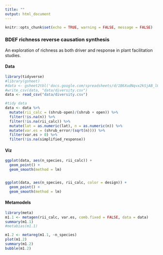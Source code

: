 ```yaml
---
title: ""
output: html_document
---
```


```r
knitr::opts_chunk$set(echo = TRUE, warning = FALSE, message = FALSE)
```

### BDEF richness reverse causation synthesis
An exploration of richness as both driver and response in plant facilitation studies.  

#### Data
```r
library(tidyverse)
#library(gsheet)
#data <- gsheet2tbl('docs.google.com/spreadsheets/d/1B6XudNqvx2kSjAB_l0plfrzyG0o6vuAsDxtwSVeBP3c')
#write_csv(data, "data/diversity.csv")
data <- read_csv("data/diversity.csv")

#tidy data
data <- data %>% 
  mutate(rii_calc = (shrub-open)/(shrub + open)) %>%
  filter(!is.na(n)) %>%
  filter(!is.na(rii_calc)) %>%
  mutate(lat = as.numeric(lat), n = as.numeric(n)) %>%
  mutate(var.es = (shrub_error/(sqrt(n)))) %>%
  filter(var.es > 0) %>% 
  filter(!is.na(simplified_response))

```


#### Viz
```r
ggplot(data, aes(n_species, rii_calc)) +
  geom_point() +
  geom_smooth(method = lm)


ggplot(data, aes(n_species, rii_calc, color = design)) +
  geom_point() +
  geom_smooth(method = lm)

```


#### Metamodels
```r
library(meta)
m1.1 <- metagen(rii_calc, var.es, comb.fixed = FALSE, data = data)
summary(m1.1)
#metabias(m1.1)

m1.2 <- metareg(m1.1, ~n_species)
plot(m1.2)
summary(m1.2)
bubble(m1.2)


```

